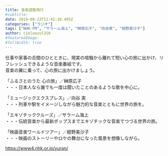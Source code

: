```yaml
---
title: 音楽遊覧飛行
#subtitle: 
date: 2019-09-22T11:42:16.495Z
categories: ["ラジオ"]
tags: ["NHK-FM", "サラーム海上", "榊原広子", "向谷実", "紺野美沙子"]
author: cieloazul310
#featuredImage: 
#fullWidth: true
---
```



仕事や家事の合間のひとときに、現実の喧騒から離れて短い心の旅に出かけ、リフレッシュできるような音楽番組です。  
音楽の翼に乗って、心の旅に出かけましょう。

「ふるさとのうた 心の旅」／榊原広子  
・・・日本人なら誰でも一度は聞いたことのあるような歌を中心に。

「ミュージックエクスプレス」／向谷 実    
・・・列車や駅をイメージしながら魅力的な音楽とともに世界の旅を。

「エキゾチッククルーズ」／サラーム海上  
・・・伝統音楽から最新ポップスまでエキゾチックな音楽でつづる世界の旅。

「映画音楽ワールドツアー」／紺野美沙子  
・・・映画のストーリーやロケの舞台になった風景を想像しながら。

<https://www4.nhk.or.jp/yuran/>
